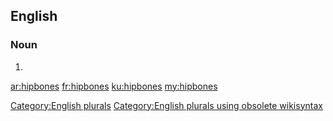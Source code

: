 ==English==

===Noun===
{{head|en}}

# {{plural of|hipbone}}

[[Category:English plurals]][[Category:English plurals using obsolete wikisyntax]]

[[ar:hipbones]]
[[fr:hipbones]]
[[ku:hipbones]]
[[my:hipbones]]